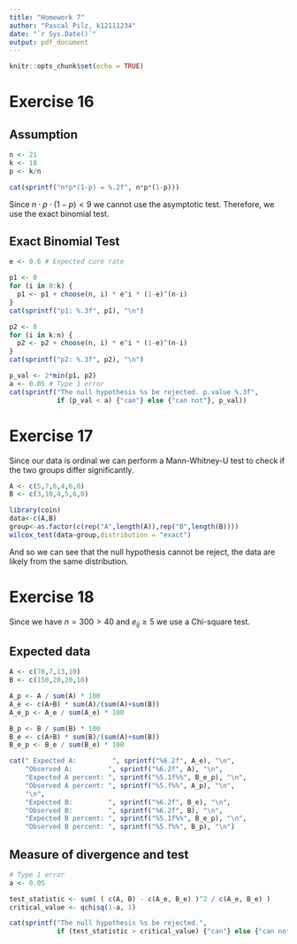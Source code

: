 ```yaml
---
title: "Homework 7"
author: "Pascal Pilz, k12111234"
date: "`r Sys.Date()`"
output: pdf_document
---
```


```r
knitr::opts_chunk$set(echo = TRUE)
```

# Exercise 16

## Assumption

```r
n <- 21
k <- 18
p <- k/n

cat(sprintf("n*p*(1-p) = %.2f", n*p*(1-p)))
```

Since $n \cdot p \cdot (1-p) < 9$ we cannot use the asymptotic test. Therefore, we use the exact binomial test.

## Exact Binomial Test

```r
e <- 0.6 # Expected cure rate

p1 <- 0
for (i in 0:k) {
  p1 <- p1 + choose(n, i) * e^i * (1-e)^(n-i)
}
cat(sprintf("p1: %.3f", p1), "\n")

p2 <- 0
for (i in k:n) {
  p2 <- p2 + choose(n, i) * e^i * (1-e)^(n-i)
}
cat(sprintf("p2: %.3f", p2), "\n")

p_val <- 2*min(p1, p2)
a <- 0.05 # Type 1 error
cat(sprintf("The null hypothesis %s be rejected. p.value %.3f",
            if (p_val < a) {"can"} else {"can not"}, p_val))
```

\newpage

# Exercise 17

Since our data is ordinal we can perform a Mann-Whitney-U test to check if the two groups differ significantly.

```r
A <- c(5,7,6,4,6,0)
B <- c(3,10,4,5,6,0)

library(coin)
data<-c(A,B)
group<-as.factor(c(rep("A",length(A)),rep("B",length(B))))
wilcox_test(data~group,distribution = "exact")
```

And so we can see that the null hypothesis cannot be reject, the data are likely from the same distribution.

\newpage

# Exercise 18

Since we have $n = 300 > 40$ and $e_{ij} \geq 5$ we use a Chi-square test.

## Expected data

```r
A <- c(70,7,13,10)
B <- c(150,20,20,10)

A_p <- A / sum(A) * 100
A_e <- c(A+B) * sum(A)/(sum(A)+sum(B))
A_e_p <- A_e / sum(A_e) * 100

B_p <- B / sum(B) * 100
B_e <- c(A+B) * sum(B)/(sum(A)+sum(B))
B_e_p <- B_e / sum(B_e) * 100

cat(" Expected A:         ", sprintf("%6.2f", A_e), "\n",
    "Observed A:         ", sprintf("%6.2f", A), "\n",
    "Expected A percent: ", sprintf("%5.1f%%", B_e_p), "\n",
    "Observed A percent: ", sprintf("%5.f%%", A_p), "\n",
    "\n",
    "Expected B:         ", sprintf("%6.2f", B_e), "\n",
    "Observed B:         ", sprintf("%6.2f", B), "\n",
    "Expected B percent: ", sprintf("%5.1f%%", B_e_p), "\n",
    "Observed B percent: ", sprintf("%5.f%%", B_p), "\n")
```

## Measure of divergence and test

```r
# Type 1 error
a <- 0.05

test_statistic <- sum( ( c(A, B) - c(A_e, B_e) )^2 / c(A_e, B_e) )
critical_value <- qchisq(1-a, 1)

cat(sprintf("The null hypothesis %s be rejected.",
            if (test_statistic > critical_value) {"can"} else {"can not"}))
```







